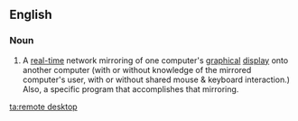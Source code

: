 ==English==
{{wikipedia|dab=remote desktop}}

===Noun===
{{en-noun|head=[[remote]] [[desktop]]}}

# {{lb|en|computing}} A [[real-time]] network mirroring of one computer's [[graphical]] [[display]] onto another computer (with or without knowledge of the mirrored computer's user, with or without shared mouse & keyboard interaction.) Also, a specific program that accomplishes that mirroring.

[[ta:remote desktop]]